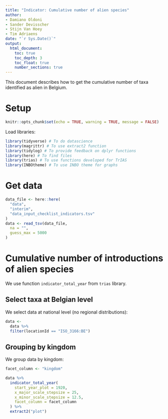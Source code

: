 ```yaml
---
title: "Indicator: Cumulative number of alien species"
author:
- Damiano Oldoni
- Sander Devisscher
- Stijn Van Hoey
- Tim Adriaens
date: "`r Sys.Date()`"
output:
  html_document:
    toc: true
    toc_depth: 3
    toc_float: true
    number_sections: true
---
```


This document describes how to get the cumulative number of taxa identified as alien in Belgium.

# Setup

```r
knitr::opts_chunk$set(echo = TRUE, warning = TRUE, message = FALSE)
```

Load libraries:

```r
library(tidyverse) # To do datascience
library(magrittr) # To use extract2 function
library(tidylog) # To provide feedback on dplyr functions
library(here) # To find files
library(trias) # To use functions developed for TrIAS
library(INBOtheme) # To use INBO theme for graphs
```

# Get data

```r
data_file <- here::here(
  "data",
  "interim",
  "data_input_checklist_indicators.tsv"
)
data <- read_tsv(data_file,
  na = "",
  guess_max = 5000
)
```

# Cumulative number of introductions of alien species

We use function `indicator_total_year` from `trias` library.

## Select taxa at Belgian level

We select data at national level (no regional distributions):

```r
data <-
  data %>%
  filter(locationId == "ISO_3166:BE")
```

## Grouping by kingdom

We group data by kingdom:

```r
facet_column <- "kingdom"
```

```r
data %>% 
  indicator_total_year(
    start_year_plot = 1920,
    x_major_scale_stepsize = 25,
    x_minor_scale_stepsize = 12.5,
    facet_column = facet_column
  ) %>%
  extract2("plot")
```
